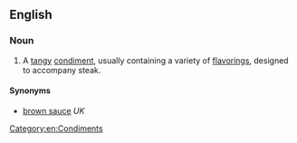 ==English==
===Noun===
{{wikipedia}}
{{en-noun|head=[[steak]] [[sauce]]}}
# A [[tangy]] [[condiment]], usually containing a variety of [[flavoring]]s, designed to accompany steak.

====Synonyms====
*[[brown sauce]] ''UK''

[[Category:en:Condiments]]